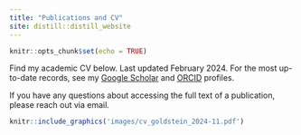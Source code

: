 ```yaml
---
title: "Publications and CV"
site: distill::distill_website
---
```


```r
knitr::opts_chunk$set(echo = TRUE)
```

Find my academic CV below. Last updated February 2024. For the most up-to-date records,
see my 
[Google Scholar](https://scholar.google.com/citations?hl=en&pli=1&user=38VadywAAAAJ) 
and [ORCID](https://orcid.org/0000-0001-8015-7494) profiles.

If you have any questions about accessing the full text of a publication,
please reach out via email.

```r
knitr::include_graphics('images/cv_goldstein_2024-11.pdf')
```

